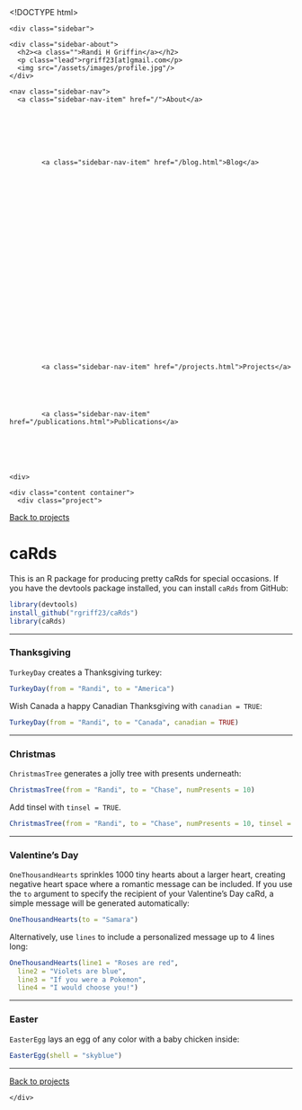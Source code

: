 <!DOCTYPE html>
<html lang="en-us">

  <head>
  <link href="http://gmpg.org/xfn/11" rel="profile">
  <meta http-equiv="X-UA-Compatible" content="IE=edge">
  <meta http-equiv="content-type" content="text/html; charset=utf-8">

  <!-- Enable responsiveness on mobile devices-->
  <meta name="viewport" content="width=device-width, initial-scale=1.0, maximum-scale=1">

  <title>
    
      caRds &middot; Randi Griffin
    
  </title>

  <!-- CSS -->
  <link rel="stylesheet" href="/public/css/poole.css">
  <link rel="stylesheet" href="/public/css/syntax.css">
  <link rel="stylesheet" href="/public/css/hyde.css">
  <link rel="stylesheet" href="http://fonts.googleapis.com/css?family=PT+Sans:400,400italic,700|Abril+Fatface">
  <link rel="stylesheet" href="//maxcdn.bootstrapcdn.com/font-awesome/4.3.0/css/font-awesome.min.css">


  <!-- RSS -->
  <link rel="alternate" type="application/rss+xml" title="RSS" href="/atom.xml">
</head>


  <body>

    <div class="sidebar">
  <div class="container sidebar-sticky">
    <div class="sidebar-about">
      <h2><a class="">Randi H Griffin</a></h2>
      <p class="lead">rgriff23[at]gmail.com</p>
      <img src="/assets/images/profile.jpg"/>
    </div>

    <nav class="sidebar-nav">
      <a class="sidebar-nav-item" href="/">About</a>

      

      
      
        
          
            <a class="sidebar-nav-item" href="/blog.html">Blog</a>
          
        
      
        
          
        
      
        
          
        
      
        
          
        
      
        
          
        
      
        
          
        
      
        
          
            <a class="sidebar-nav-item" href="/projects.html">Projects</a>
          
        
      
        
          
            <a class="sidebar-nav-item" href="/publications.html">Publications</a>
          
        
      
        
      

</nav>


<div id="social">
    <div>
  
  <a href="https://github.com/rgriff23">
    <i class="fa fa-github-square"></i>
  </a>
  

  

  

  
  <a href="https://twitter.com/HeesooRandi">
    <i class="fa fa-twitter-square"></i>
  </a>
  

  
  <a href="https://facebook.com/rgriff23">
    <i class="fa fa-facebook-square"></i>
  </a>
  

  
  <a href="https://www.linkedin.com/in/randigriffin">
    <i class="fa fa-linkedin-square"></i>
  </a>
  

  

  


</div>
</div>


  </div>
</div>


    <div class="content container">
      <div class="project">
  <p><a href="/projects.html">Back to projects</a></p>
  <h1 class="page-title">caRds</h1>
  This is an R package for producing pretty caRds for special occasions. If you have the devtools package installed, you can install `caRds` from GitHub:

```r
library(devtools)
install_github("rgriff23/caRds")
library(caRds)
```
___

### Thanksgiving

`TurkeyDay` creates a Thanksgiving turkey:

```r
TurkeyDay(from = "Randi", to = "America")
```

Wish Canada a happy Canadian Thanksgiving with `canadian = TRUE`:

```r
TurkeyDay(from = "Randi", to = "Canada", canadian = TRUE)
```


___

### Christmas

`ChristmasTree` generates a jolly tree with presents underneath:

```r
ChristmasTree(from = "Randi", to = "Chase", numPresents = 10)
```


Add tinsel with `tinsel = TRUE`. 

```r
ChristmasTree(from = "Randi", to = "Chase", numPresents = 10, tinsel = TRUE)
```


___

### Valentine's Day

`OneThousandHearts` sprinkles 1000 tiny hearts about a larger heart, creating negative heart space where a romantic message can be included. If you use the `to` argument to specify the recipient of your Valentine's Day caRd, a simple message will be generated automatically:

```r
OneThousandHearts(to = "Samara")
```


Alternatively, use `lines` to include a personalized message up to 4 lines long:

```r
OneThousandHearts(line1 = "Roses are red", 
  line2 = "Violets are blue", 
  line3 = "If you were a Pokemon", 
  line4 = "I would choose you!")
```

___

### Easter

`EasterEgg` lays an egg of any color with a baby chicken inside:

```r
EasterEgg(shell = "skyblue")
```

___
  <p><a href="/projects.html">Back to projects</a></p>
</div>
    </div>

  </body>
</html>
